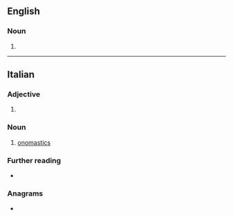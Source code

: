 {{also|onomástica}}

==English==

===Noun===
{{head|en|noun plural form}}

# {{plural of|onomasticon|lang=en}}

----

==Italian==

===Adjective===
{{head|it|adjective form}}

# {{feminine singular of|onomastico|lang=it}}

===Noun===
{{head|it|noun|g=f}}

# [[onomastics]]

===Further reading===
* {{R:DIO}}

===Anagrams===
* {{l|it|anatocismo}}